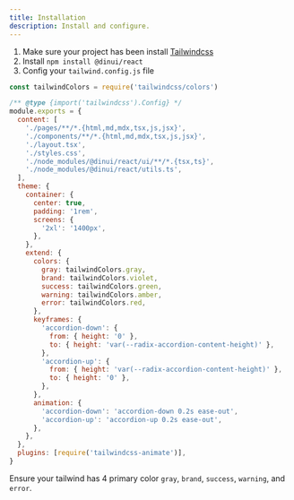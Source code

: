 ```yaml
---
title: Installation
description: Install and configure.
---
```


1. Make sure your project has been install [Tailwindcss](https://tailwindcss.com/docs/installation/framework-guides)
2. Install `npm install @dinui/react`
3. Config your `tailwind.config.js` file

```js
const tailwindColors = require('tailwindcss/colors')

/** @type {import('tailwindcss').Config} */
module.exports = {
  content: [
    './pages/**/*.{html,md,mdx,tsx,js,jsx}',
    './components/**/*.{html,md,mdx,tsx,js,jsx}',
    './layout.tsx',
    './styles.css',
    './node_modules/@dinui/react/ui/**/*.{tsx,ts}',
    './node_modules/@dinui/react/utils.ts',
  ],
  theme: {
    container: {
      center: true,
      padding: '1rem',
      screens: {
        '2xl': '1400px',
      },
    },
    extend: {
      colors: {
        gray: tailwindColors.gray,
        brand: tailwindColors.violet,
        success: tailwindColors.green,
        warning: tailwindColors.amber,
        error: tailwindColors.red,
      },
      keyframes: {
        'accordion-down': {
          from: { height: '0' },
          to: { height: 'var(--radix-accordion-content-height)' },
        },
        'accordion-up': {
          from: { height: 'var(--radix-accordion-content-height)' },
          to: { height: '0' },
        },
      },
      animation: {
        'accordion-down': 'accordion-down 0.2s ease-out',
        'accordion-up': 'accordion-up 0.2s ease-out',
      },
    },
  },
  plugins: [require('tailwindcss-animate')],
}
```

Ensure your tailwind has 4 primary color `gray`, `brand`, `success`, `warning`, and `error`.
